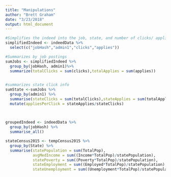 ```yaml
---
title: "Manipulations"
author: "Brett Graham"
date: "3/23/2018"
output: html_document
---
```



```r
#Simplifies the indeed into the job, state, and number of clicks/ applications  
simplifiedIndeed <- indeedData %>%
  select(c("jobHash","admin1","clicks","applies"))

```
```r
#Summarizes by job postings
sumJobs <- simplifiedIndeed %>%
  group_by(jobHash, admin1)%>%
  summarize(totalClicks = sum(clicks),totalApplies = sum(applies))
  
```
```r
#summarizes state click info
sumState <-sumJobs %>%
  group_by(admin1) %>%
  summarise(stateClicks = sum(totalClicks),stateApplies = sum(totalApplies)) %>%
  mutate(appliesPerClick = stateApplies/stateClicks)
  
  
```
```r

groupedIndeed <- indeedData %>%
  group_by(jobHash) %>%
  summarise_all()

```
```r
stateCensus2015 <- tempCensus2015 %>%
  group_by(State) %>%
  summarise(statePopulation = sum(TotalPop), 
            avgMedIncome = sum((Income*TotalPop)/statePopulation), 
            statePoverty = sum((Poverty*TotalPop)/statePopulation), 
            stateEmployment = sum((Employed*TotalPop)/statePopulation), 
            stateUnemployment = sum((Unemployment*TotalPop)/statePopulation))
```


